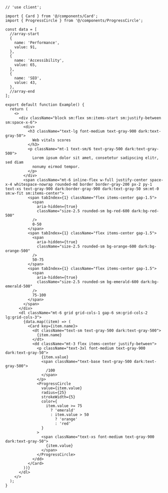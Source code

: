 ````tsx
// 'use client';

import { Card } from '@/components/Card';
import { ProgressCircle } from '@/components/ProgressCircle';

const data = [
  //array-start
  {
    name: 'Performance',
    value: 91,
  },
  {
    name: 'Accessibility',
    value: 65,
  },
  {
    name: 'SEO',
    value: 43,
  },
  //array-end
];

export default function Example() {
  return (
    <>
      <div className="block sm:flex sm:items-start sm:justify-between sm:space-x-6">
        <div>
          <h3 className="text-lg font-medium text-gray-900 dark:text-gray-50">
            Web vitals scores
          </h3>
          <p className="mt-1 text-sm/6 text-gray-500 dark:text-gray-500">
            Lorem ipsum dolor sit amet, consetetur sadipscing elitr, sed diam
            nonumy eirmod tempor.
          </p>
        </div>
        <span className="mt-6 inline-flex w-full justify-center space-x-4 whitespace-nowrap rounded-md border border-gray-200 px-2 py-1 text-xs text-gray-900 dark:border-gray-900 dark:text-gray-50 sm:mt-0 sm:w-fit sm:items-center">
          <span tabIndex={1} className="flex items-center gap-1.5">
            <span
              aria-hidden={true}
              className="size-2.5 rounded-sm bg-red-600 dark:bg-red-500"
            />
            0-50
          </span>
          <span tabIndex={1} className="flex items-center gap-1.5">
            <span
              aria-hidden={true}
              className="size-2.5 rounded-sm bg-orange-600 dark:bg-orange-500"
            />
            50-75
          </span>
          <span tabIndex={1} className="flex items-center gap-1.5">
            <span
              aria-hidden={true}
              className="size-2.5 rounded-sm bg-emerald-600 dark:bg-emerald-500"
            />
            75-100
          </span>
        </span>
      </div>
      <dl className="mt-6 grid grid-cols-1 gap-6 sm:grid-cols-2 lg:grid-cols-3">
        {data.map((item) => (
          <Card key={item.name}>
            <dt className="text-sm text-gray-500 dark:text-gray-500">
              {item.name}
            </dt>
            <dd className="mt-3 flex items-center justify-between">
              <p className="text-3xl font-medium text-gray-900 dark:text-gray-50">
                {item.value}
                <span className="text-base text-gray-500 dark:text-gray-500">
                  /100
                </span>
              </p>
              <ProgressCircle
                value={item.value}
                radius={25}
                strokeWidth={5}
                color={
                  item.value >= 75
                    ? 'emerald'
                    : item.value > 50
                      ? 'orange'
                      : 'red'
                }
              >
                <span className="text-xs font-medium text-gray-900 dark:text-gray-50">
                  {item.value}
                </span>
              </ProgressCircle>
            </dd>
          </Card>
        ))}
      </dl>
    </>
  );
}

````